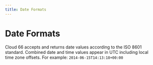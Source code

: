 ```yaml
---
title: Date Formats
---
```


# Date Formats

Cloud 66 accepts and returns date values according to the ISO 8601 standard. Combined date and time values appear in UTC including local time zone offsets. For example: `2014-06-15T14:13:18+00:00`